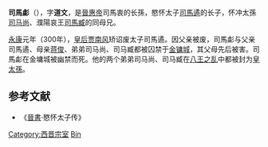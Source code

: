 '''司馬虨'''（{{bd|3世纪||300年||catIdx=S}}），字'''道文'''，是[[晉惠帝|晉惠帝]]司馬衷的长孫，愍怀太子[[司馬遹|司馬遹]]的长子，怀冲太孫[[司马尚_(西晋)|司马尚]]、濮陽哀王[[司馬臧|司馬臧]]的同母兄。

[[永康_(西晋)|永康]]元年（300年），[[皇后|皇后]][[贾南风|贾南风]]矫诏废太子司馬遹。因父亲被废，司馬虨与父亲司馬遹、母亲[[蒋俊|蒋俊]]、弟弟司马尚、司马臧都被囚禁于[[金镛城|金镛城]]，其父母先后被害。司馬虨在金墉城被幽禁而死。他的两个弟弟司马尚、司马臧在[[八王之乱|八王之乱]]中都被封为[[皇太孫|皇太孫]]。

==参考文献==
*《[[晉書|晉書]]·愍怀太子传》

[[Category:西晋宗室|Category:西晋宗室]]
[[Category:河内司马氏|Bin]]